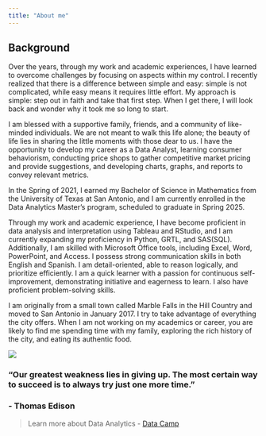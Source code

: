 ```yaml
---
title: "About me"
---
```


## Background

Over the years, through my work and academic experiences, I have learned to overcome challenges by focusing on aspects within my control. I recently realized that there is a difference between simple and easy: simple is not complicated, while easy means it requires little effort. My approach is simple: step out in faith and take that first step. When I get there, I will look back and wonder why it took me so long to start.

I am blessed with a supportive family, friends, and a community of like-minded individuals. We are not meant to walk this life alone; the beauty of life lies in sharing the little moments with those dear to us. I have the opportunity to develop my career as a Data Analyst, learning consumer behaviorism, conducting price shops to gather competitive market pricing and provide suggestions, and developing charts, graphs, and reports to convey relevant metrics.

In the Spring of 2021, I earned my Bachelor of Science in Mathematics from the University of Texas at San Antonio, and I am currently enrolled in the Data Analytics Master's program, scheduled to graduate in Spring 2025.

Through my work and academic experience, I have become proficient in data analysis and interpretation using Tableau and RStudio, and I am currently expanding my proficiency in Python, GRTL, and SAS(SQL). Additionally, I am skilled with Microsoft Office tools, including Excel, Word, PowerPoint, and Access. I possess strong communication skills in both English and Spanish. I am detail-oriented, able to reason logically, and prioritize efficiently. I am a quick learner with a passion for continuous self-improvement, demonstrating initiative and eagerness to learn. I also have proficient problem-solving skills.

I am originally from a small town called Marble Falls in the Hill Country and moved to San Antonio in January 2017. I try to take advantage of everything the city offers. When I am not working on my academics or career, you are likely to find me spending time with my family, exploring the rich history of the city, and eating its authentic food.

![](Jramirez1.jpg)

### **"Our greatest weakness lies in giving up. The most certain way to succeed is to always try just one more time."**

### - Thomas Edison

::: callout-note
> Learn more about Data Analytics - [Data Camp](https://www.datacamp.com/podcast)
:::
